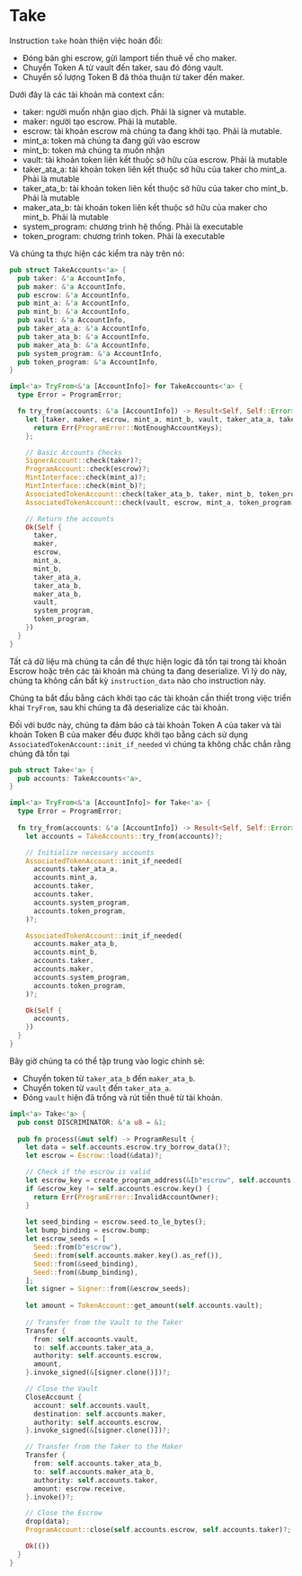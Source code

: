 # Take

Instruction `take` hoàn thiện việc hoán đổi:
- Đóng bản ghi escrow, gửi lamport tiền thuê về cho maker.
- Chuyển Token A từ vault đến taker, sau đó đóng vault.
- Chuyển số lượng Token B đã thỏa thuận từ taker đến maker.

<ArticleSection name="Các tài khoản cần thiết" id="required-accounts" level="h2" />

Dưới đây là các tài khoản mà context cần:

- taker: người muốn nhận giao dịch. Phải là signer và mutable.
- maker: người tạo escrow. Phải là mutable.
- escrow: tài khoản escrow mà chúng ta đang khởi tạo. Phải là mutable.
- mint_a: token mà chúng ta đang gửi vào escrow
- mint_b: token mà chúng ta muốn nhận
- vault: tài khoản token liên kết thuộc sở hữu của escrow. Phải là mutable
- taker_ata_a: tài khoản token liên kết thuộc sở hữu của taker cho mint_a. Phải là mutable
- taker_ata_b: tài khoản token liên kết thuộc sở hữu của taker cho mint_b. Phải là mutable
- maker_ata_b: tài khoản token liên kết thuộc sở hữu của maker cho mint_b. Phải là mutable
- system_program: chương trình hệ thống. Phải là executable
- token_program: chương trình token. Phải là executable

Và chúng ta thực hiện các kiểm tra này trên nó:

```rust
pub struct TakeAccounts<'a> {
  pub taker: &'a AccountInfo,
  pub maker: &'a AccountInfo,
  pub escrow: &'a AccountInfo,
  pub mint_a: &'a AccountInfo,
  pub mint_b: &'a AccountInfo,
  pub vault: &'a AccountInfo,
  pub taker_ata_a: &'a AccountInfo,
  pub taker_ata_b: &'a AccountInfo,
  pub maker_ata_b: &'a AccountInfo,
  pub system_program: &'a AccountInfo,
  pub token_program: &'a AccountInfo,
}

impl<'a> TryFrom<&'a [AccountInfo]> for TakeAccounts<'a> {
  type Error = ProgramError;

  fn try_from(accounts: &'a [AccountInfo]) -> Result<Self, Self::Error> {
    let [taker, maker, escrow, mint_a, mint_b, vault, taker_ata_a, taker_ata_b, maker_ata_b, system_program, token_program, _] = accounts else {
      return Err(ProgramError::NotEnoughAccountKeys);
    };

    // Basic Accounts Checks
    SignerAccount::check(taker)?;
    ProgramAccount::check(escrow)?;
    MintInterface::check(mint_a)?;
    MintInterface::check(mint_b)?;
    AssociatedTokenAccount::check(taker_ata_b, taker, mint_b, token_program)?;
    AssociatedTokenAccount::check(vault, escrow, mint_a, token_program)?;

    // Return the accounts
    Ok(Self {
      taker,
      maker,
      escrow,
      mint_a,
      mint_b,
      taker_ata_a,
      taker_ata_b,
      maker_ata_b,
      vault,
      system_program,
      token_program,
    })
  }
}
```

<ArticleSection name="Dữ liệu cho Instruction" id="instruction-data" level="h2" />

Tất cả dữ liệu mà chúng ta cần để thực hiện logic đã tồn tại trong tài khoản Escrow hoặc trên các tài khoản mà chúng ta đang deserialize. Vì lý do này, chúng ta không cần bất kỳ `instruction_data` nào cho instruction này.

<ArticleSection name="Instruction Logic" id="instruction-logic" level="h2" />

Chúng ta bắt đầu bằng cách khởi tạo các tài khoản cần thiết trong việc triển khai `TryFrom`, sau khi chúng ta đã deserialize các tài khoản.

Đối với bước này, chúng ta đảm bảo cả tài khoản Token A của taker và tài khoản Token B của maker đều được khởi tạo bằng cách sử dụng `AssociatedTokenAccount::init_if_needed` vì chúng ta không chắc chắn rằng chúng đã tồn tại

```rust
pub struct Take<'a> {
  pub accounts: TakeAccounts<'a>,
}

impl<'a> TryFrom<&'a [AccountInfo]> for Take<'a> {
  type Error = ProgramError;
  
  fn try_from(accounts: &'a [AccountInfo]) -> Result<Self, Self::Error> {
    let accounts = TakeAccounts::try_from(accounts)?;

    // Initialize necessary accounts
    AssociatedTokenAccount::init_if_needed(
      accounts.taker_ata_a,
      accounts.mint_a,
      accounts.taker,
      accounts.taker,
      accounts.system_program,
      accounts.token_program,
    )?;

    AssociatedTokenAccount::init_if_needed(
      accounts.maker_ata_b,
      accounts.mint_b,
      accounts.taker,
      accounts.maker,
      accounts.system_program,
      accounts.token_program,
    )?;

    Ok(Self {
      accounts,
    })
  }
}
```

Bây giờ chúng ta có thể tập trung vào logic chính sẽ:
- Chuyển token từ `taker_ata_b` đến `maker_ata_b`.
- Chuyển token từ `vault` đến `taker_ata_a`.
- Đóng `vault` hiện đã trống và rút tiền thuê từ tài khoản.

```rust
impl<'a> Take<'a> {
  pub const DISCRIMINATOR: &'a u8 = &1;
  
  pub fn process(&mut self) -> ProgramResult {
    let data = self.accounts.escrow.try_borrow_data()?;
    let escrow = Escrow::load(&data)?;

    // Check if the escrow is valid
    let escrow_key = create_program_address(&[b"escrow", self.accounts.maker.key(), &escrow.seed.to_le_bytes(), &escrow.bump], &crate::ID)?;
    if &escrow_key != self.accounts.escrow.key() {
      return Err(ProgramError::InvalidAccountOwner);
    }
    
    let seed_binding = escrow.seed.to_le_bytes();
    let bump_binding = escrow.bump;
    let escrow_seeds = [
      Seed::from(b"escrow"),
      Seed::from(self.accounts.maker.key().as_ref()),
      Seed::from(&seed_binding),
      Seed::from(&bump_binding),
    ];
    let signer = Signer::from(&escrow_seeds);
    
    let amount = TokenAccount::get_amount(self.accounts.vault);
    
    // Transfer from the Vault to the Taker
    Transfer {
      from: self.accounts.vault,
      to: self.accounts.taker_ata_a,
      authority: self.accounts.escrow,
      amount,
    }.invoke_signed(&[signer.clone()])?;

    // Close the Vault
    CloseAccount {
      account: self.accounts.vault,
      destination: self.accounts.maker,
      authority: self.accounts.escrow,
    }.invoke_signed(&[signer.clone()])?;

    // Transfer from the Taker to the Maker
    Transfer {
      from: self.accounts.taker_ata_b,
      to: self.accounts.maker_ata_b,
      authority: self.accounts.taker,
      amount: escrow.receive,
    }.invoke()?;

    // Close the Escrow
    drop(data);
    ProgramAccount::close(self.accounts.escrow, self.accounts.taker)?;

    Ok(())
  }
}
```

